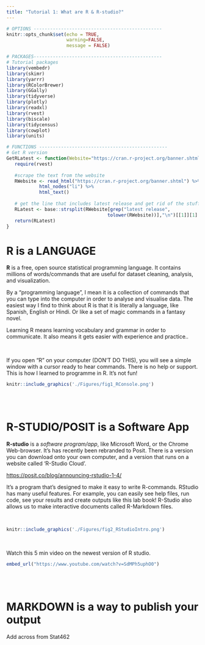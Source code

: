 ```yaml
---
title: "Tutorial 1: What are R & R-studio?"
---
```


```r
# OPTIONS -----------------------------------------------
knitr::opts_chunk$set(echo = TRUE, 
                      warning=FALSE, 
                      message = FALSE)
```

```r

# PACKAGES-----------------------------------------------
# Tutorial packages
library(vembedr)
library(skimr)
library(yarrr)
library(RColorBrewer)
library(GGally) 
library(tidyverse)
library(plotly)
library(readxl)
library(rvest)
library(biscale)
library(tidycensus)
library(cowplot)
library(units)

# FUNCTIONS -----------------------------------------------
# Get R version
GetRLatest <- function(Website="https://cran.r-project.org/banner.shtml"){
   require(rvest)
   
   #scrape the text from the website
   RWebsite <- read_html("https://cran.r-project.org/banner.shtml") %>%
            html_nodes("li") %>%
            html_text()
   
   # get the line that includes latest release and get rid of the stuff after
   RLatest <- base::strsplit(RWebsite[grep("latest release",
                                     tolower(RWebsite))],"\n")[[1]][1]
   return(RLatest)
}

```

# R is a LANGUAGE

**R** is a free, open source statistical programming language. It contains millions of words/commands that are useful for dataset cleaning, analysis, and visualization.

By a "programming language", I mean it is a collection of commands that you can type into the computer in order to analyse and visualise data.  The easiest way I find to think about R is that it is literally a language, like Spanish, English or Hindi.  Or like a set of magic commands in a fantasy novel.

Learning R means learning vocabulary and grammar in order to communicate. It also means it gets easier with experience and practice..

<br>

If you open "R" on your computer (DON'T DO THIS), you will see a simple window with a cursor ready to hear commands. There is no help or support. This is how I learned to programme in R. It's not fun!

```r
knitr::include_graphics('./Figures/fig1_RConsole.png')
```

<br><br>

# R-STUDIO/POSIT is a Software App 

**R-studio** is a *software program/app*, like Microsoft Word, or the Chrome Web-browser. It's has recently been rebranded to Posit. There is a version you can download onto your own computer, and a version that runs on a website called 'R-Studio Cloud'.

<https://posit.co/blog/announcing-rstudio-1-4/>

It's a program that's designed to make it easy to write R-commands. RStudio has many useful features. For example, you can easily see help files, run code, see your results and create outputs like this lab book! R-Studio also allows us to make interactive documents called R-Markdown files.

<br>

```r
knitr::include_graphics('./Figures/fig2_RStudioIntro.png')
```

<br> 

Watch this 5 min video on the newest version of R studio.

```r
embed_url("https://www.youtube.com/watch?v=SdMPh5uphO0")
```

<br><br>

# MARKDOWN is a way to publish your output 

Add across from Stat462

